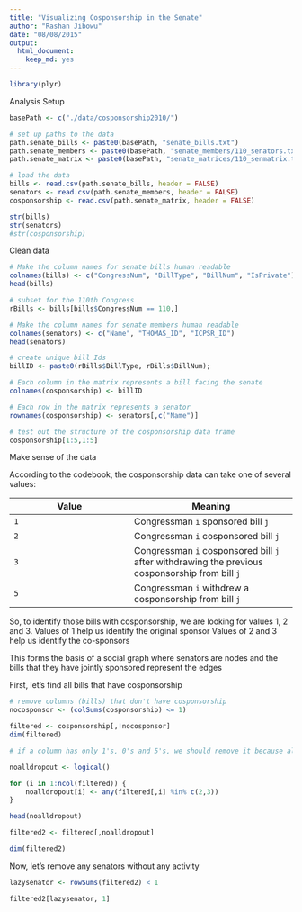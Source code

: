 ```yaml
---
title: "Visualizing Cosponsorship in the Senate"
author: "Rashan Jibowu"
date: "08/08/2015"
output:
  html_document:
    keep_md: yes
---
```


```r

library(plyr)

```

Analysis Setup

```r

basePath <- c("./data/cosponsorship2010/")

# set up paths to the data
path.senate_bills <- paste0(basePath, "senate_bills.txt")
path.senate_members <- paste0(basePath, "senate_members/110_senators.txt")
path.senate_matrix <- paste0(basePath, "senate_matrices/110_senmatrix.txt")

# load the data
bills <- read.csv(path.senate_bills, header = FALSE)
senators <- read.csv(path.senate_members, header = FALSE)
cosponsorship <- read.csv(path.senate_matrix, header = FALSE)

str(bills)
str(senators)
#str(cosponsorship)

```

Clean data

```r

# Make the column names for senate bills human readable
colnames(bills) <- c("CongressNum", "BillType", "BillNum", "IsPrivate")
head(bills)

# subset for the 110th Congress
rBills <- bills[bills$CongressNum == 110,]

# Make the column names for senate members human readable
colnames(senators) <- c("Name", "THOMAS_ID", "ICPSR_ID")
head(senators)

# create unique bill Ids
billID <- paste0(rBills$BillType, rBills$BillNum);

# Each column in the matrix represents a bill facing the senate
colnames(cosponsorship) <- billID

# Each row in the matrix represents a senator
rownames(cosponsorship) <- senators[,c("Name")]

# test out the structure of the cosponsorship data frame
cosponsorship[1:5,1:5]

```

Make sense of the data

According to the codebook, the cosponsorship data can take one of several values:

Value | Meaning
------|--------
`1` | Congressman `i` sponsored bill `j`
`2` | Congressman `i` cosponsored bill `j`
`3` | Congressman `i` cosponsored bill `j` after withdrawing the previous cosponsorship from bill `j`
`5` | Congressman `i` withdrew a cosponsorship from bill `j`

So, to identify those bills with cosponsorship, we are looking for values 1, 2 and 3.
Values of 1 help us identify the original sponsor
Values of 2 and 3 help us identify the co-sponsors

This forms the basis of a social graph where senators are nodes and the bills that they have jointly sponsored represent the edges

First, let's find all bills that have cosponsorship

```r

# remove columns (bills) that don't have cosponsorship
nocosponsor <- (colSums(cosponsorship) <= 1)

filtered <- cosponsorship[,!nocosponsor]
dim(filtered)

# if a column has only 1's, 0's and 5's, we should remove it because all cosponsors dropped out

noalldropout <- logical()

for (i in 1:ncol(filtered)) {
    noalldropout[i] <- any(filtered[,i] %in% c(2,3))
}

head(noalldropout)

filtered2 <- filtered[,noalldropout]

dim(filtered2)

```

Now, let's remove any senators without any activity

```r

lazysenator <- rowSums(filtered2) < 1

filtered2[lazysenator, 1]

```

